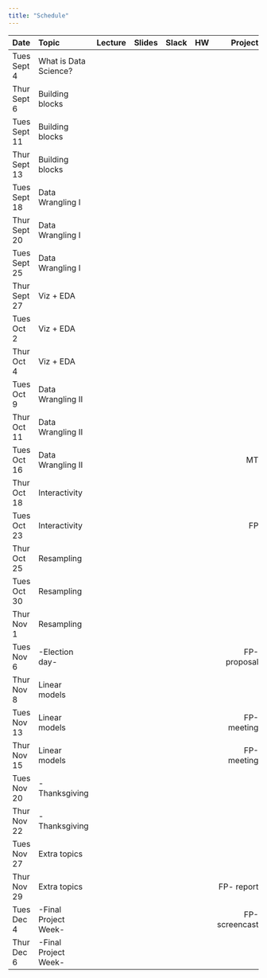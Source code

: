 ```yaml
---
title: "Schedule"
---
```


| Date          | Topic                 | Lecture | Slides                                                                     |  Slack                                          | HW  |  Project |
|:------------- |:--------------------- |--------:| --------------------------------------------------------------------------:| -----------------------------------------------:| ----:| -----:|
| Tues Sept 4   | What is Data Science? |         | [<i class="fas fa-desktop fa-lg"></i>](slides/what_is_data_science_i.pdf)  | [<i class="fab fa-slack fa-lg"></i>](link)      | [<i class="far fa-file-code fa-lg"></i>](link)  |     |
| Thur Sept 6   | Building blocks       |         | [<i class="fas fa-desktop fa-lg"></i>](slides/best_practices.pdf)          | [<i class="fab fa-slack fa-lg"></i>](link)      |      |     |
| Tues Sept 11  | Building blocks       |         | [<i class="fas fa-desktop fa-lg"></i>](slides/writing_with_data.pdf)       | [<i class="fab fa-slack fa-lg"></i>](link)      |      |     |
| Thur Sept 13  | Building blocks       |         | [<i class="fas fa-desktop fa-lg"></i>](link)  | [<i class="fab fa-slack fa-lg"></i>](link)      | [<i class="far fa-file-code fa-lg"></i>](link)  |     |
| Tues Sept 18  | Data Wrangling I      |         | [<i class="fas fa-desktop fa-lg"></i>](slides/data_import.pdf)             | [<i class="fab fa-slack fa-lg"></i>](link)      |      |     |
| Thur Sept 20  | Data Wrangling I      |         | [<i class="fas fa-desktop fa-lg"></i>](slides/data_manipulation.pdf)       | [<i class="fab fa-slack fa-lg"></i>](link)      |      |     |
| Tues Sept 25  | Data Wrangling I      |         | [<i class="fas fa-desktop fa-lg"></i>](link)  | [<i class="fab fa-slack fa-lg"></i>](link)      | [<i class="far fa-file-code fa-lg"></i>](link) |     |
| Thur Sept 27  | Viz + EDA             |         | [<i class="fas fa-desktop fa-lg"></i>](link)  | [<i class="fab fa-slack fa-lg"></i>](link)      |      |     |
| Tues Oct 2    | Viz + EDA             |         | [<i class="fas fa-desktop fa-lg"></i>](link)  | [<i class="fab fa-slack fa-lg"></i>](link)      |      |     |
| Thur Oct 4    | Viz + EDA             |         | [<i class="fas fa-desktop fa-lg"></i>](link)  | [<i class="fab fa-slack fa-lg"></i>](link)      | [<i class="far fa-file-code fa-lg"></i>](link)  |     |
| Tues Oct 9    | Data Wrangling II     |         | [<i class="fas fa-desktop fa-lg"></i>](link)  | [<i class="fab fa-slack fa-lg"></i>](link)      |      |     |
| Thur Oct 11   | Data Wrangling II     |         | [<i class="fas fa-desktop fa-lg"></i>](link)  | [<i class="fab fa-slack fa-lg"></i>](link)      |      |     |
| Tues Oct 16   | Data Wrangling II     |         | [<i class="fas fa-desktop fa-lg"></i>](link)  | [<i class="fab fa-slack fa-lg"></i>](link)      |      | MT  |
| Thur Oct 18   | Interactivity         |         | [<i class="fas fa-desktop fa-lg"></i>](link)  | [<i class="fab fa-slack fa-lg"></i>](link)      |      |     |
| Tues Oct 23   | Interactivity         |         | [<i class="fas fa-desktop fa-lg"></i>](link)  | [<i class="fab fa-slack fa-lg"></i>](link)      |      | FP  |
| Thur Oct 25   | Resampling            |         | [<i class="fas fa-desktop fa-lg"></i>](link)  | [<i class="fab fa-slack fa-lg"></i>](link)      |      |     |
| Tues Oct 30   | Resampling            |         | [<i class="fas fa-desktop fa-lg"></i>](link)  | [<i class="fab fa-slack fa-lg"></i>](link)      |      |     |
| Thur Nov 1    | Resampling            |         | [<i class="fas fa-desktop fa-lg"></i>](link)  | [<i class="fab fa-slack fa-lg"></i>](link)      | [<i class="far fa-file-code fa-lg"></i>](link)  |     |
| Tues Nov 6    | -Election day-        |         |                                               |                                                 |      | FP-proposal   |
| Thur Nov 8    | Linear models         |         | [<i class="fas fa-desktop fa-lg"></i>](link)  | [<i class="fab fa-slack fa-lg"></i>](link)      |      |     |
| Tues Nov 13   | Linear models         |         | [<i class="fas fa-desktop fa-lg"></i>](link)  | [<i class="fab fa-slack fa-lg"></i>](link)      |      | FP- meeting   |
| Thur Nov 15   | Linear models         |         | [<i class="fas fa-desktop fa-lg"></i>](link)  | [<i class="fab fa-slack fa-lg"></i>](link)      | [<i class="far fa-file-code fa-lg"></i>](link)  | FP- meeting   |
| Tues Nov 20   | -Thanksgiving         |         |                                               |                                                 |      |     |
| Thur Nov 22   | -Thanksgiving         |         |                                               |                                                 |      |     |
| Tues Nov 27   | Extra topics          |         | [<i class="fas fa-desktop fa-lg"></i>](link)  | [<i class="fab fa-slack fa-lg"></i>](link)      |      |     |
| Thur Nov 29   | Extra topics          |         | [<i class="fas fa-desktop fa-lg"></i>](link)  | [<i class="fab fa-slack fa-lg"></i>](link)      | [<i class="far fa-file-code fa-lg"></i>](link)  | FP- report   |
| Tues Dec 4    | -Final Project Week-  |         |                                               |                                                 |      | FP- screencast   |
| Thur Dec 6    | -Final Project Week-  |         |                                               |                                                 |      |     |

